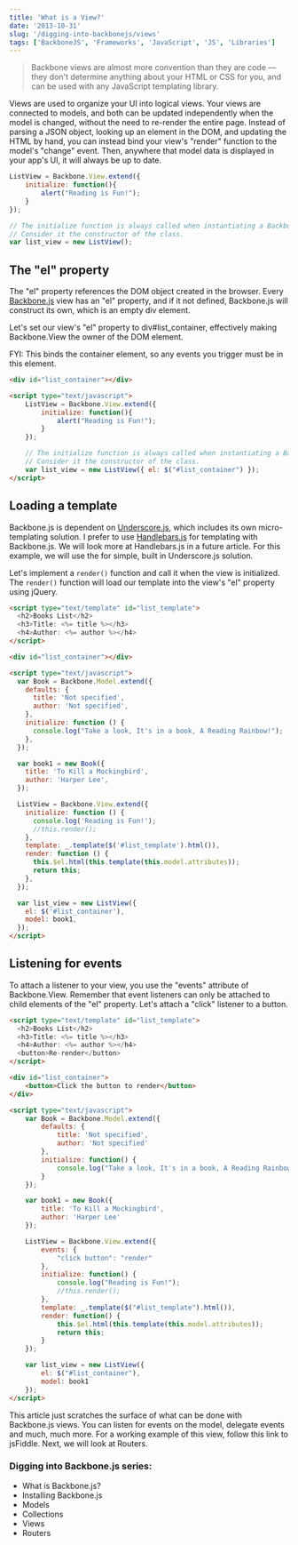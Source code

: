 ```yaml
---
title: 'What is a View?'
date: '2013-10-31'
slug: '/digging-into-backbonejs/views'
tags: ['BackboneJS', 'Frameworks', 'JavaScript', 'JS', 'Libraries']
---
```



> Backbone views are almost more convention than they are code —they don't determine anything about your HTML or CSS for you, and can be used with any JavaScript templating library.

Views are used to organize your UI into logical views. Your views are connected to <Link to="/blog/digging-into-backbonejs/models">models</Link>, and both can be updated independently when the model is changed, without the need to re-render the entire page. Instead of parsing a JSON object, looking up an element in the DOM, and updating the HTML by hand, you can instead bind your view's "render" function to the model's "change" event. Then, anywhere that model data is displayed in your app's UI, it will always be up to date.

```JavaScript
ListView = Backbone.View.extend({
    initialize: function(){
        alert("Reading is Fun!");
    }
});

// The initialize function is always called when instantiating a Backbone View.
// Consider it the constructor of the class.
var list_view = new ListView();
```

## The "el" property

The "el" property references the DOM object created in the browser. Every <a href="http://backbonejs.org/" target="_blank">Backbone.js</a> view has an "el" property, and if it not defined, Backbone.js will construct its own, which is an empty div element.

Let's set our view's "el" property to div#list_container, effectively making Backbone.View the owner of the DOM element.

FYI: This binds the container element, so any events you trigger must be in this element.

```HTML
<div id="list_container"></div>

<script type="text/javascript">
    ListView = Backbone.View.extend({
        initialize: function(){
            alert("Reading is Fun!");
        }
    });

    // The initialize function is always called when instantiating a Backbone View.
    // Consider it the constructor of the class.
    var list_view = new ListView({ el: $("#list_container") });
</script>
```

## Loading a template

Backbone.js is dependent on <a href="http://documentcloud.github.com/underscore/" target="_blank">Underscore.js</a>, which includes its own micro-templating solution. I prefer to use <a href="http://handlebarsjs.com/" target="_blank">Handlebars.js</a> for templating with Backbone.js. We will look more at Handlebars.js in a future article. For this example, we will use the for simple, built in Underscore.js solution.

Let's implement a `render()` function and call it when the view is initialized. The `render()` function will load our template into the view's "el" property using jQuery.

```html
<script type="text/template" id="list_template">
  <h2>Books List</h2>
  <h3>Title: <%= title %></h3>
  <h4>Author: <%= author %></h4>
</script>

<div id="list_container"></div>

<script type="text/javascript">
  var Book = Backbone.Model.extend({
    defaults: {
      title: 'Not specified',
      author: 'Not specified',
    },
    initialize: function () {
      console.log("Take a look, It's in a book, A Reading Rainbow!");
    },
  });

  var book1 = new Book({
    title: 'To Kill a Mockingbird',
    author: 'Harper Lee',
  });

  ListView = Backbone.View.extend({
    initialize: function () {
      console.log('Reading is Fun!');
      //this.render();
    },
    template: _.template($('#list_template').html()),
    render: function () {
      this.$el.html(this.template(this.model.attributes));
      return this;
    },
  });

  var list_view = new ListView({
    el: $('#list_container'),
    model: book1,
  });
</script>
```

## Listening for events

To attach a listener to your view, you use the "events" attribute of Backbone.View. Remember that event listeners can only be attached to child elements of the "el" property. Let's attach a "click" listener to a button.

```HTML
<script type="text/template" id="list_template">
  <h2>Books List</h2>
  <h3>Title: <%= title %></h3>
  <h4>Author: <%= author %></h4>
  <button>Re-render</button>
</script>

<div id="list_container">
    <button>Click the button to render</button>
</div>

<script type="text/javascript">
    var Book = Backbone.Model.extend({
        defaults: {
            title: 'Not specified',
            author: 'Not specified'
        },
        initialize: function() {
            console.log("Take a look, It's in a book, A Reading Rainbow!");
        }
    });

    var book1 = new Book({
        title: 'To Kill a Mockingbird',
        author: 'Harper Lee'
    });

    ListView = Backbone.View.extend({
        events: {
            "click button": "render"
        },
        initialize: function() {
            console.log("Reading is Fun!");
            //this.render();
        },
        template: _.template($("#list_template").html()),
        render: function() {
            this.$el.html(this.template(this.model.attributes));
            return this;
        }
    });

    var list_view = new ListView({
        el: $("#list_container"),
        model: book1
    });
</script>
```

This article just scratches the surface of what can be done with Backbone.js views. You can listen for events on the model, delegate events and much, much more. For a working example of this view, follow this link to jsFiddle. Next, we will look at <Link to="/blog/digging-into-backbonejs/routers">Routers</Link>.

### Digging into Backbone.js series:

- <Link to="/blog/digging-into-backbonejs/what-is-backbonejs">What is Backbone.js?</Link>
- <Link to="/blog/digging-into-backbonejs/install">Installing Backbone.js</Link>
- <Link to="/blog/digging-into-backbonejs/models">Models</Link>
- <Link to="/blog/digging-into-backbonejs/collections">Collections</Link>
- Views
- <Link to="/blog/digging-into-backbonejs/routers">Routers</Link>
